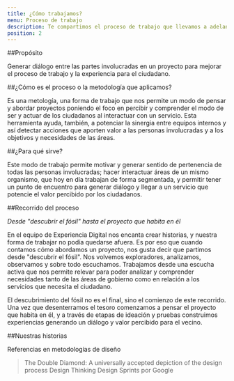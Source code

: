 ```yaml
---
title: ¿Cómo trabajamos?
menu: Proceso de trabajo
description: Te compartimos el proceso de trabajo que llevamos a adelante en Gobierno de la ciudad con el objetivo de cronstruir experiencias para las/os vecinas/os
position: 2
---
```


##Propósito

Generar diálogo entre las partes involucradas en un proyecto para mejorar el proceso de trabajo y la experiencia para el ciudadano.

##¿Cómo es el proceso o la metodología que aplicamos?

Es una metología, una forma de trabajo que nos permite un modo de pensar y abordar proyectos poniendo el foco en percibir y comprender el modo de ser y actuar de los ciudadanos al interactuar con un servicio. Esta herramienta ayuda, también, a potenciar la sinergia entre equipos internos y así detectar acciones que aporten valor a las personas involucradas y a los objetivos y necesidades de las áreas.

##¿Para qué sirve?

Este modo de trabajo permite motivar y generar sentido de pertenencia de todas las personas involucradas; hacer interactuar áreas de un mismo organismo, que hoy en día trabajan de forma segmentada, y permitir tener un punto de encuentro para generar diálogo y llegar a un servicio que potencie el valor percibido por los ciudadanos.

##Recorrido del proceso

_Desde "descubrir el fósil" hasta el proyecto que habita en él_

En el equipo de Experiencia Digital nos encanta crear historias, y nuestra forma de trabajar no podía quedarse afuera. Es por eso que cuando contamos cómo abordamos un proyecto, nos gusta decir que partimos desde "descubrir el fósil". Nos volvemos exploradores, analizamos, observamos y sobre todo escuchamos. Trabajamos desde una escucha activa que nos permite relevar para poder analizar y comprender necesidades tanto de las áreas de gobierno como en relación a los servicios que necesita el ciudadano.

El descubrimiento del fósil no es el final, sino el comienzo de este recorrido. Una vez que desenterramos el tesoro comenzamos a pensar el proyecto que habita en él, y a través de etapas de ideación y pruebas construimos experiencias generando un diálogo y valor percibido para el vecino.


##Nuestras historias






Referencias en metodologías de diseño
>The Double Diamond: A universally accepted depiction of the design process
>Design Thinking
>Design Sprints por Google

